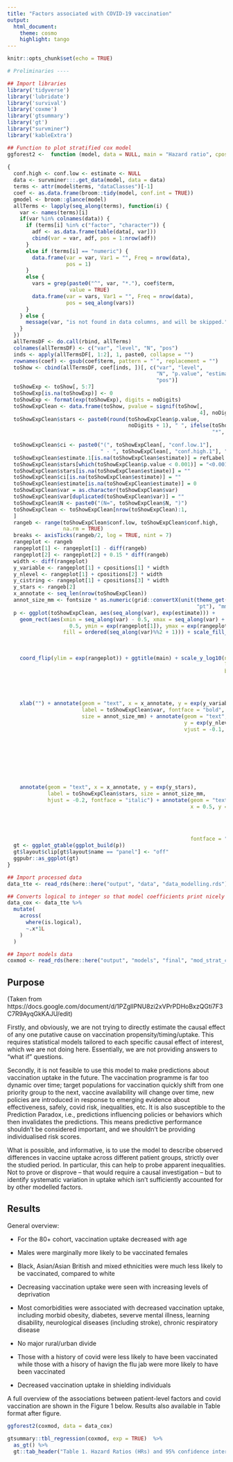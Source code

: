 ```yaml
---
title: "Factors associated with COVID-19 vaccination"
output:
  html_document:
    theme: cosmo
    highlight: tango
---
```


```r
knitr::opts_chunk$set(echo = TRUE)
```

```r
# Preliminaries ----

## Import libraries
library('tidyverse')
library('lubridate')
library('survival')
library('coxme')
library('gtsummary')
library('gt')
library("survminer")
library('kableExtra')

## Function to plot stratified cox model
ggforest2 <-  function (model, data = NULL, main = "Hazard ratio", cpositions = c(0.02, 
                                                                                  0.22, 0.4), fontsize = 0.7, refLabel = "reference", noDigits = 2) 
{
  conf.high <- conf.low <- estimate <- NULL
  data <- survminer:::.get_data(model, data = data)
  terms <- attr(model$terms, "dataClasses")[-1]
  coef <- as.data.frame(broom::tidy(model, conf.int = TRUE))
  gmodel <- broom::glance(model)
  allTerms <- lapply(seq_along(terms), function(i) {
    var <- names(terms)[i]
    if(var %in% colnames(data)) {
      if (terms[i] %in% c("factor", "character")) {
        adf <- as.data.frame(table(data[, var]))
        cbind(var = var, adf, pos = 1:nrow(adf))
      }
      else if (terms[i] == "numeric") {
        data.frame(var = var, Var1 = "", Freq = nrow(data), 
                   pos = 1)
      }
      else {
        vars = grep(paste0("^", var, "*."), coef$term, 
                    value = TRUE)
        data.frame(var = vars, Var1 = "", Freq = nrow(data), 
                   pos = seq_along(vars))
      }
    } else {
      message(var, "is not found in data columns, and will be skipped.")
    }    
  })
  allTermsDF <- do.call(rbind, allTerms)
  colnames(allTermsDF) <- c("var", "level", "N", "pos")
  inds <- apply(allTermsDF[, 1:2], 1, paste0, collapse = "")
  rownames(coef) <- gsub(coef$term, pattern = "`", replacement = "")
  toShow <- cbind(allTermsDF, coef[inds, ])[, c("var", "level", 
                                                "N", "p.value", "estimate", "conf.low", "conf.high", 
                                                "pos")]
  toShowExp <- toShow[, 5:7]
  toShowExp[is.na(toShowExp)] <- 0
  toShowExp <- format(exp(toShowExp), digits = noDigits)
  toShowExpClean <- data.frame(toShow, pvalue = signif(toShow[, 
                                                              4], noDigits + 1), toShowExp)
  toShowExpClean$stars <- paste0(round(toShowExpClean$p.value, 
                                       noDigits + 1), " ", ifelse(toShowExpClean$p.value < 0.05, 
                                                                  "*", ""), ifelse(toShowExpClean$p.value < 0.01, "*", 
                                                                                   ""), ifelse(toShowExpClean$p.value < 0.001, "*", ""))
  toShowExpClean$ci <- paste0("(", toShowExpClean[, "conf.low.1"], 
                              " - ", toShowExpClean[, "conf.high.1"], ")")
  toShowExpClean$estimate.1[is.na(toShowExpClean$estimate)] = refLabel
  toShowExpClean$stars[which(toShowExpClean$p.value < 0.001)] = "<0.001 ***"
  toShowExpClean$stars[is.na(toShowExpClean$estimate)] = ""
  toShowExpClean$ci[is.na(toShowExpClean$estimate)] = ""
  toShowExpClean$estimate[is.na(toShowExpClean$estimate)] = 0
  toShowExpClean$var = as.character(toShowExpClean$var)
  toShowExpClean$var[duplicated(toShowExpClean$var)] = ""
  toShowExpClean$N <- paste0("(N=", toShowExpClean$N, ")")
  toShowExpClean <- toShowExpClean[nrow(toShowExpClean):1, 
  ]
  rangeb <- range(toShowExpClean$conf.low, toShowExpClean$conf.high, 
                  na.rm = TRUE)
  breaks <- axisTicks(rangeb/2, log = TRUE, nint = 7)
  rangeplot <- rangeb
  rangeplot[1] <- rangeplot[1] - diff(rangeb)
  rangeplot[2] <- rangeplot[2] + 0.15 * diff(rangeb)
  width <- diff(rangeplot)
  y_variable <- rangeplot[1] + cpositions[1] * width
  y_nlevel <- rangeplot[1] + cpositions[2] * width
  y_cistring <- rangeplot[1] + cpositions[3] * width
  y_stars <- rangeb[2]
  x_annotate <- seq_len(nrow(toShowExpClean))
  annot_size_mm <- fontsize * as.numeric(grid::convertX(unit(theme_get()$text$size, 
                                                             "pt"), "mm"))
  p <- ggplot(toShowExpClean, aes(seq_along(var), exp(estimate))) + 
    geom_rect(aes(xmin = seq_along(var) - 0.5, xmax = seq_along(var) + 
                    0.5, ymin = exp(rangeplot[1]), ymax = exp(rangeplot[2]), 
                  fill = ordered(seq_along(var)%%2 + 1))) + scale_fill_manual(values = c("#FFFFFF33", 
                                                                                         "#00000033"), guide = "none") + geom_point(pch = 15, 
                                                                                                                                    size = 4) + geom_errorbar(aes(ymin = exp(conf.low), ymax = exp(conf.high)), 
                                                                                                                                                              width = 0.15) + geom_hline(yintercept = 1, linetype = 3) + 
    coord_flip(ylim = exp(rangeplot)) + ggtitle(main) + scale_y_log10(name = "", 
                                                                      labels = sprintf("%g", breaks), expand = c(0.02, 0.02), 
                                                                      breaks = breaks) + theme_light() + theme(panel.grid.minor.y = element_blank(), 
                                                                                                               panel.grid.minor.x = element_blank(), panel.grid.major.y = element_blank(), 
                                                                                                               legend.position = "none", panel.border = element_blank(), 
                                                                                                               axis.title.y = element_blank(), axis.text.y = element_blank(), 
                                                                                                               axis.ticks.y = element_blank(), plot.title = element_text(hjust = 0.5)) + 
    xlab("") + annotate(geom = "text", x = x_annotate, y = exp(y_variable), 
                        label = toShowExpClean$var, fontface = "bold", hjust = 0, 
                        size = annot_size_mm) + annotate(geom = "text", x = x_annotate, 
                                                         y = exp(y_nlevel), hjust = 0, label = toShowExpClean$level, 
                                                         vjust = -0.1, size = annot_size_mm) + annotate(geom = "text", 
                                                                                                        x = x_annotate, y = exp(y_nlevel), label = toShowExpClean$N, 
                                                                                                        fontface = "italic", hjust = 0, vjust = ifelse(toShowExpClean$level == 
                                                                                                                                                         "", 0.5, 1.1), size = annot_size_mm) + annotate(geom = "text", 
                                                                                                                                                                                                         x = x_annotate, y = exp(y_cistring), label = toShowExpClean$estimate.1, 
                                                                                                                                                                                                         size = annot_size_mm, vjust = ifelse(toShowExpClean$estimate.1 == 
                                                                                                                                                                                                                                                "reference", 0.5, -0.1)) + annotate(geom = "text", 
                                                                                                                                                                                                                                                                                    x = x_annotate, y = exp(y_cistring), label = toShowExpClean$ci, 
                                                                                                                                                                                                                                                                                    size = annot_size_mm, vjust = 1.1, fontface = "italic") + 
    annotate(geom = "text", x = x_annotate, y = exp(y_stars), 
             label = toShowExpClean$stars, size = annot_size_mm, 
             hjust = -0.2, fontface = "italic") + annotate(geom = "text", 
                                                           x = 0.5, y = exp(y_variable), label = paste0("# Events: ", 
                                                                                                        gmodel$nevent, "; Global p-value (Log-Rank): ", format.pval(gmodel$p.value.log, 
                                                                                                                                                                    eps = ".001"), " \nAIC: ", round(gmodel$AIC, 
                                                                                                                                                                                                     2), "; Concordance Index: ", round(gmodel$concordance, 
                                                                                                                                                                                                                                        2)), size = annot_size_mm, hjust = 0, vjust = 1.2, 
                                                           fontface = "italic")
  gt <- ggplot_gtable(ggplot_build(p))
  gt$layout$clip[gt$layout$name == "panel"] <- "off"
  ggpubr::as_ggplot(gt)
}

## Import processed data
data_tte <- read_rds(here::here("output", "data", "data_modelling.rds"))

## Converts logical to integer so that model coefficients print nicely in gtsummary methods
data_cox <- data_tte %>%
  mutate(
    across(
      where(is.logical),
      ~.x*1L
    )
  )

## Import models data
coxmod <- read_rds(here::here("output", "models", "final", "mod_strat_coxph_adj.rds"))
```

## Purpose

(Taken from https://docs.google.com/document/d/1PZgllPNU8zi2xVPrPDHoBxzQGti7F3C7R9AyqGkKAJU/edit)

Firstly, and obviously, we are not trying to directly estimate the causal effect of any one putative cause on vaccination propensity/timing/uptake. This requires statistical models tailored to each specific causal effect of interest, which we are not doing here. Essentially, we are not providing answers to “what if” questions.

Secondly, it is not feasible to use this model to make predictions about vaccination uptake in the future. The vaccination programme is far too dynamic over time; target populations for vaccination quickly shift from one priority group to the next, vaccine availability will change over time, new policies are introduced in response to emerging evidence about effectiveness, safely, covid risk, inequalities, etc. It is also susceptible to the Prediction Paradox, i.e., predictions influencing policies or behaviors which then invalidates the predictions. This means predictive performance shouldn’t be considered important, and we shouldn’t be providing individualised risk scores.

What is possible, and informative, is to use the model to describe observed differences in vaccine uptake across different patient groups, strictly over the studied period. In particular, this can help to probe apparent inequalities. Not to prove or disprove -- that would require a causal investigation -- but to identify systematic variation in uptake which isn’t sufficiently accounted for by other modelled factors. 


## Results

General overview:

* For the 80+ cohort, vaccination uptake decreased with age 

* Males were marginally more likely to be vaccinated females

* Black, Asian/Asian British and mixed ethnicities were much less likely to be vaccinated, compared to white

* Decreasing vaccination uptake were seen with increasing levels of deprivation

* Most comorbidities were associated with decreased vaccination uptake, including morbid obesity, diabetes, severve mental illness, learning disability, neurological diseases (including stroke), chronic respiratory disease

* No major rural/urban divide

* Those with a history of covid were less likely to have been vaccinated while those with a hisory of havign the flu jab were more likely to have been vaccinated

* Decreased vaccination uptake in shielding individuals


A full overview of the associations between patient-level factors and covid vaccination are shown in the Figure 1 below. Results also available in Table format after figure.

```r
ggforest2(coxmod, data = data_cox)
```


```r
gtsummary::tbl_regression(coxmod, exp = TRUE)  %>% 
  as_gt() %>%
  gt::tab_header("Table 1. Hazard Ratios (HRs) and 95% confidence intervals (CI) for COVID-19 vaccination")
```


